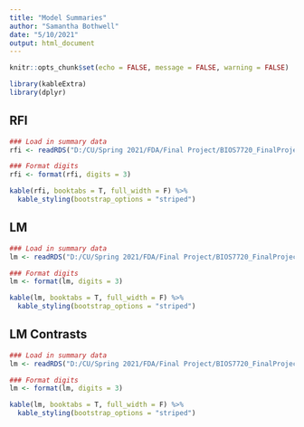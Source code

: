 ```yaml
---
title: "Model Summaries"
author: "Samantha Bothwell"
date: "5/10/2021"
output: html_document
---
```


```r
knitr::opts_chunk$set(echo = FALSE, message = FALSE, warning = FALSE)

library(kableExtra)
library(dplyr)
```

## RFI

```r
### Load in summary data
rfi <- readRDS("D:/CU/Spring 2021/FDA/Final Project/BIOS7720_FinalProject/Results/RFI Summary.rds")

### Format digits 
rfi <- format(rfi, digits = 3)

kable(rfi, booktabs = T, full_width = F) %>% 
  kable_styling(bootstrap_options = "striped")
```

## LM

```r
### Load in summary data
lm <- readRDS("D:/CU/Spring 2021/FDA/Final Project/BIOS7720_FinalProject/Results/LM Summary.rds")

### Format digits 
lm <- format(lm, digits = 3)

kable(lm, booktabs = T, full_width = F) %>% 
  kable_styling(bootstrap_options = "striped")
```

## LM Contrasts

```r
### Load in summary data
lm <- readRDS("D:/CU/Spring 2021/FDA/Final Project/BIOS7720_FinalProject/Results/LM Contrasts.rds")

### Format digits 
lm <- format(lm, digits = 3)

kable(lm, booktabs = T, full_width = F) %>% 
  kable_styling(bootstrap_options = "striped")
```
